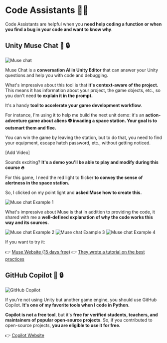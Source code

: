 # Code Assistants 👩‍💻

Code Assistants are helpful when you **need help coding a function or when you find a bug in your code and want to know why**.

## Unity Muse Chat 💸 🔒

<img src="https://huggingface.co/datasets/huggingface-ml-4-games-course/course-images/resolve/main/en/unit2/muse.jpeg" alt="Muse chat" />

Muse Chat is a **conversation AI in Unity Editor** that can answer your Unity questions and help you with code and debugging.

What's impressive about this tool is that **it's context-aware of the project.** This means it has information about your project, the game objects, etc., so you don't need **to explain it in the prompt.**

It's a handy **tool to accelerate your game development workflow**.

For instance, I'm using it to help me build the next unit demo: it's an **action-adventure game about aliens 👽 invading a space station. Your goal is to outsmart them and flee.**

You can win the game by leaving the station, but to do that, you need to find your equipment, escape hatch password, etc., without getting noticed.

[Add Video]

Sounds exciting? **It's a demo you'll be able to play and modify during this course 🔥**

For this game, I need the red light to flicker **to convey the sense of alertness in the space station.**

So, I clicked on my point light and **asked Muse how to create this.**

<img src="https://huggingface.co/datasets/huggingface-ml-4-games-course/course-images/resolve/main/en/unit2/musechat_example_1.jpg" alt="Muse chat Example 1" />


What's impressive about Muse is that in addition to providing the code, it shared with me a **well-defined explanation of why the code works this way and its sources.**

<img src="https://huggingface.co/datasets/huggingface-ml-4-games-course/course-images/resolve/main/en/unit2/musechat_example_2.jpg" alt="Muse chat Example 2" />
<img src="https://huggingface.co/datasets/huggingface-ml-4-games-course/course-images/resolve/main/en/unit2/musechat_example_3.jpg" alt="Muse chat Example 3" />
<img src="https://huggingface.co/datasets/huggingface-ml-4-games-course/course-images/resolve/main/en/unit2/musechat_example_4.jpg" alt="Muse chat Example 4" />

If you want to try it:

👉 [Muse Website (15 days free)](https://unity.com/products/muse)
👉 [They wrote a tutorial on the best practices](https://learn.unity.com/tutorial/get-started-with-muse-chat#)

## GitHub Copilot 💸 🔒

<img src="https://huggingface.co/datasets/huggingface-ml-4-games-course/course-images/resolve/main/en/unit2/github_copilot.jpeg" alt="GitHub Copilot" />

If you're not using Unity but another game engine, you should use GitHub Copilot. **It's one of my favorite tools when I code in Python.**

**Copilot is not a free tool**, but it's **free for verified students, teachers, and maintainers of popular open-source projects**. So, if you contributed to open-source projects, **you are eligible to use it for free.**

👉 [Copilot Website](https://github.com/features/copilot)